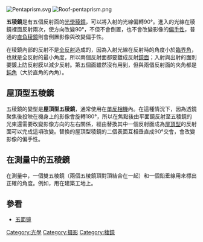 {{otheruses|other=香港電台已被《[[左右紅藍綠|左右紅藍綠]]》取代的節目《五稜鏡》|五稜鏡 (電視節目)}}

[[File:Pentaprism.svg|frame]]
[[File:Roof-pentaprism.png|frame]]

'''五稜鏡'''是有五個反射面的[[稜鏡|光學稜鏡]]，可以將入射的光線偏轉90°。進入的光線在稜鏡裡面反射兩次，使方向改變90°，不但不會倒置，也不會改變影像的[[偏手性|偏手性]]，普通的[[直角稜鏡|直角稜鏡]]則會倒置影像與改變偏手性。

在稜鏡內部的反射不是[[全反射|全反射]]造成的，因為入射光線在反射時的角度小於[[臨界角|臨界角]]，也就是全反射的最小角度，所以兩個反射面都要鍍成反射[[鏡子|鏡面]]；入射與出射的面則要鍍上防反射膜以減少反射。第五個面雖然沒有用到，但與兩個反射面的夾角都是[[鈍角|鈍角]]（大於直角的內角）。

== 屋頂型五稜鏡 ==
五稜鏡的變型是'''屋頂型五稜鏡'''，通常使用在[[單反相機|單反相機]]內。在這種情況下，因為透鏡聚焦後投映在機身上的影像會旋轉180°，所以在焦點後由平面鏡反射至五稜鏡的光束還需要改變影像方向的左右關係，經由替換其中一個反射面成為[[屋頂稜鏡|屋頂型]]的反射面可以完成這項改變。替換的屋頂型稜鏡的二個表面互相垂直成90°交會，會改變影像的偏手性。

== 在測量中的五稜鏡 ==
在測量中，一個雙五棱鏡（兩個五棱鏡頂對頂結合在一起）和一個鉛垂線用來標出正確的角度。例如，用在建築工地上。

== 參看 ==
* [[五面镜|五面镜]]

{{光學小作品}}

[[Category:光學|Category:光學]]
[[Category:摄影|Category:摄影]]
[[Category:稜鏡|Category:稜鏡]]